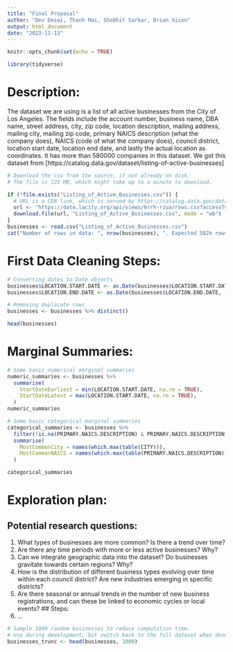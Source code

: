 ```yaml
---
title: "Final Proposal"
author: "Dev Desai, Thanh Mai, Shobhit Sarkar, Brian Xicon"
output: html_document
date: "2023-11-13"
---
```


```r
knitr::opts_chunk$set(echo = TRUE)
```

```r
library(tidyverse)
```

# Description:
The dataset we are using is a list of all active businesses from the City of Los Angeles. The fields include the account number, business name, DBA name, street address, city, zip code, location description, mailing address, mailing city, mailing zip code, primary NAICS description (what the company does), NAICS (code of what the company does), council district, location start date, location end date, and lastly the actual location as coordinates. It has more than 580000 companies in this dataset. We got this dataset from [https://catalog.data.gov/dataset/listing-of-active-businesses]

```r
# Download the csv from the source, if not already on disk.
# The file is 125 MB, which might take up to a minute to download.

if (!file.exists("Listing_of_Active_Businesses.csv")) {
  # URL is a CDN link, which is served by https://catalog.data.gov/dataset/listing-of-active-businesses
  url <- "https://data.lacity.org/api/views/6rrh-rzua/rows.csv?accessType=DOWNLOAD"
  download.file(url, "Listing_of_Active_Businesses.csv", mode = "wb")
}
businesses <- read.csv("Listing_of_Active_Businesses.csv")
cat("Number of rows in data: ", nrow(businesses), ". Expected 582k rows", sep="")
```


# First Data Cleaning Steps:
```r
# Converting dates to Date objects
businesses$LOCATION.START.DATE <- as.Date(businesses$LOCATION.START.DATE, format = "%m/%d/%Y")
businesses$LOCATION.END.DATE <- as.Date(businesses$LOCATION.END.DATE, format = "%m/%d/%Y")

# Removing duplicate rows
businesses <- businesses %>% distinct()

head(businesses)
```


# Marginal Summaries:
```r
# Some basic numerical marginal summaries
numeric_summaries <- businesses %>%
  summarise(
    StartDateEarliest = min(LOCATION.START.DATE, na.rm = TRUE),
    StartDateLatest = max(LOCATION.START.DATE, na.rm = TRUE),
  )
numeric_summaries
```

```r
# Some basic categorical marginal summaries
categorical_summaries <- businesses %>%
  filter(!is.na(PRIMARY.NAICS.DESCRIPTION) & PRIMARY.NAICS.DESCRIPTION != "") %>%
  summarise(
    MostCommonCity = names(which.max(table(CITY))),
    MostCommonNAICS = names(which.max(table(PRIMARY.NAICS.DESCRIPTION)))
  )

categorical_summaries
```

# Exploration plan:
## Potential research questions:
1. What types of businesses are more common? Is there a trend over time?
2. Are there any time periods with more or less active businesses? Why?
3. Can we integrate geographic data into the dataset? Do businesses gravitate towards certain regions? Why?
4. How is the distribution of different business types evolving over time within each council district? Are new industries emerging in specific districts?
5. Are there seasonal or annual trends in the number of new business registrations, and can these be linked to economic cycles or local events?
## Steps:
1. ...

```r
# Sample 1000 random businesses to reduce computation time.
# Use during development, but switch back to the full dataset when done.
businesses_trunc <- head(businesses, 1000)
```

